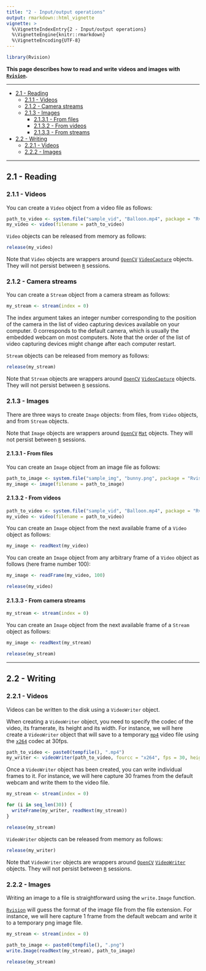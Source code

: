 ```yaml
---
title: "2 - Input/output operations"
output: rmarkdown::html_vignette
vignette: >
  %\VignetteIndexEntry{2 - Input/output operations}
  %\VignetteEngine{knitr::rmarkdown}
  %\VignetteEncoding{UTF-8}
---
```


```r
library(Rvision)
```

__This page describes how to read and write videos and images with 
[`Rvision`](https://github.com/swarm-lab/Rvision).__ 

---

+ [2.1 - Reading ](#reading)
    + [2.1.1 - Videos](#videos)
    + [2.1.2 - Camera streams](#camera-streams)
    + [2.1.3 - Images](#images)
        + [2.1.3.1 - From files](#from-files)
        + [2.1.3.2 - From videos](#from-videos)
        + [2.1.3.3 - From streams](#from-camera-streams)
+ [2.2 - Writing](#writing)
    + [2.2.1 - Videos](#videos-1)
    + [2.2.2 - Images](#images-1)

---

## 2.1 - Reading

### 2.1.1 - Videos

You can create a `Video` object from a video file as follows: 

```r
path_to_video <- system.file("sample_vid", "Balloon.mp4", package = "Rvision")
my_video <- video(filename = path_to_video)
```

`Video` objects can be released from memory as follows: 

```r
release(my_video)
```

Note that `Video` objects are wrappers around [`OpenCV`](http://opencv.org/)
[`VideoCapture`](https://docs.opencv.org/4.5.0/d8/dfe/classcv_1_1VideoCapture.html)
objects. They will not persist between [`R`](https://cran.r-project.org) sessions. 

### 2.1.2 - Camera streams

You can create a `Stream` object from a camera stream as follows: 

```r
my_stream <- stream(index = 0)
```

The index argument takes an integer number corresponding to the position of the 
camera in the list of video capturing devices available on your computer. 0 
corresponds to the default camera, which is usually the embedded webcam on most 
computers. Note that the order of the list of video capturing devices might 
change after each computer restart. 

`Stream` objects can be released from memory as follows: 

```r
release(my_stream)
```

Note that `Stream` objects are wrappers around [`OpenCV`](http://opencv.org/)
[`VideoCapture`](https://docs.opencv.org/4.5.0/d8/dfe/classcv_1_1VideoCapture.html)
objects. They will not persist between [`R`](https://cran.r-project.org) sessions. 

### 2.1.3 - Images

There are three ways to create `Image` objects: from files, from `Video` objects,
and from `Stream` objects. 

Note that `Image` objects are wrappers around [`OpenCV`](http://opencv.org/)
[`Mat`](https://docs.opencv.org/4.5.0/d3/d63/classcv_1_1Mat.html) objects. They 
will not persist between [`R`](https://cran.r-project.org) sessions.

#### 2.1.3.1 - From files

You can create an `Image` object from an image file as follows: 

```r
path_to_image <- system.file("sample_img", "bunny.png", package = "Rvision")
my_image <- image(filename = path_to_image)
```

#### 2.1.3.2 - From videos

```r
path_to_video <- system.file("sample_vid", "Balloon.mp4", package = "Rvision")
my_video <- video(filename = path_to_video)
```

You can create an `Image` object from the next available frame of a `Video` 
object as follows: 

```r
my_image <- readNext(my_video)
```

You can create an `Image` object from any arbitrary frame of a `Video` object as 
follows (here frame number 100):

```r
my_image <- readFrame(my_video, 100)

release(my_video)
```

#### 2.1.3.3 - From camera streams

```r
my_stream <- stream(index = 0)
```

You can create an `Image` object from the next available frame of a `Stream` 
object as follows: 

```r
my_image <- readNext(my_stream)

release(my_stream)
```

---

## 2.2 - Writing

### 2.2.1 - Videos

Videos can be written to the disk using a `VideoWriter` object. 

When creating a `VideoWriter` object, you need to specify the codec of the video, 
its framerate, its height and its width. For instance, we will here create a 
`VideoWriter` object that will save to a temporary [`mp4`](https://en.wikipedia.org/wiki/MPEG-4_Part_14) 
video file using the [`x264`](https://www.videolan.org/developers/x264.html) 
codec at 30fps. 

```r
path_to_video <- paste0(tempfile(), ".mp4")
my_writer <- videoWriter(path_to_video, fourcc = "x264", fps = 30, height = 720, width = 1280)
```

Once a `VideoWriter` object has been created, you can write individual frames to
it. For instance, we will here capture 30 frames from the default webcam and write
them to the video file. 

```r
my_stream <- stream(index = 0)

for (i in seq_len(30)) {
  writeFrame(my_writer, readNext(my_stream))
}

release(my_stream)
```

`VideoWriter` objects can be released from memory as follows: 

```r
release(my_writer)
```

Note that `VideoWriter` objects are wrappers around [`OpenCV`](http://opencv.org/)
[`VideoWriter`](https://docs.opencv.org/4.5.0/dd/d9e/classcv_1_1VideoWriter.html)
objects. They will not persist between [`R`](https://cran.r-project.org) sessions.

### 2.2.2 - Images

Writing an image to a file is straightforward using the `write.Image` function.

[`Rvision`](https://github.com/swarm-lab/Rvision) will guess the format of the 
image file from the file extension. For instance, we will here capture 1 frame 
from the default webcam and write it to a temporary png image file. 

```r
my_stream <- stream(index = 0)

path_to_image <- paste0(tempfile(), ".png")
write.Image(readNext(my_stream), path_to_image)

release(my_stream)
```
